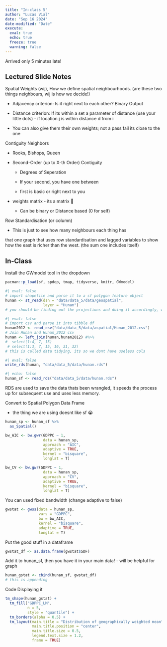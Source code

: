 ```yaml
---
title: "In-class 5"
author: "Lucas Vial"
date: "Sep 16 2024"
date-modified: "Date"
execute: 
  eval: true
  echo: true
  freeze: true
  warning: false
---
```


Arrived only 5 minutes late!

## Lectured Slide Notes

Spatial Weights (wij), How we define spatial neighbourhoods. (are these two things neighbours, wij is how we decide!)

-   Adjacency criterion: Is it right next to each other? Binary Output

-   Distance criterion: If its within a set a parameter of distance (use your little dots) - if location j is within distance d from i

-   You can also give them their own weights; not a pass fail its close to the one

Contiguity Neighbors

-   Rooks, Bishops, Queen

-   Second-Order (up to X-th Order) Contiguity

    -   Degrees of Seperation

    -   If your second, you have one between

    -   first is basic or right next to you

-   weights matrix - its a matrix 🤠

    -   Can be binary or Distance based (0 for self)

Row Standardisation (or column)

-   This is just to see how many neighbours each thing has

that one graph that uses row standardisation and lagged variables to show how the east is richer than the west. (the sum one includes itself)

## In-Class

Install the GWmodel tool in the dropdown

```r
pacman::p_load(sf, spdep, tmap, tidyverse, knitr, GWmodel)
```

```r
#| eval: false
# import shapefile and parse it to a sf polygon feature object
hunan <- st_read(dsn = "data/data_5/data/geospatial", 
                 layer = "Hunan")
# you should be finding out the projections and doing it accordingly, we didn't because lazy
```

```r
#| eval: false
# import csv and parse it into tibble df 
hunan2012 <- read_csv("data/data_5/data/aspatial/Hunan_2012.csv")
# Join Hunan and Hunan_2012 csv 
hunan <- left_join(hunan,hunan2012) #%>%
#  select(1:4, 7, 15)
 # select(1:3, 7, 15, 16, 31, 32)
# this is called data tidying, its so we dont have useless cols
```

```r
#| eval: false
write_rds(hunan, "data/data_5/data/hunan.rds")
```

```r
#| echo: false
hunan_sf <- read_rds("data/data_5/data/hunan.rds")
```

RDS are used to save the data thats been wrangled, it speeds the process up for subsequent use and uses less memory.

Convert to Spatial Polygon Data Frame

-   the thing we are using doesnt like sf 😭

```r
hunan_sp <- hunan_sf %>%
  as_Spatial()
```

```r
bw_AIC <- bw.gwr(GDPPC ~ 1,
                 data = hunan_sp,
                 approach = "AIC",
                 adaptive = TRUE,
                 kernel = "bisquare",
                 longlat = T)
```

```r
bw_CV <- bw.gwr(GDPPC ~ 1,
                 data = hunan_sp,
                 approach = "CV",
                 adaptive = TRUE,
                 kernel = "bisquare",
                 longlat = T)
```

You can used fixed bandwidth (change adaptive to false)

```r
gwstat <- gwss(data = hunan_sp,
               vars = "GDPPC",
               bw = bw_AIC,
               kernel = "bisquare",
               adaptive = TRUE,
               longlat = T)
```

Put the good stuff in a dataframe

```r
gwstat_df <- as.data.frame(gwstat$SDF)
```

Add it to hunan_sf, then you have it in your main data! - will be helpful for graph

```r
hunan_gstat <- cbind(hunan_sf, gwstat_df)
# this is appending 
```

Code Displaying it

```r
tm_shape(hunan_gstat) +
  tm_fill("GDPPC_LM",
          n = 5,
          style = "quantile") +
  tm_borders(alpha = 0.5) +
  tm_layout(main.title = "Distribution of geographically weighted mean", 
            main.title.position = "center", 
            main.title.size = 0.5, 
            legend.text.size = 1.2, 
            frame = TRUE)
```
